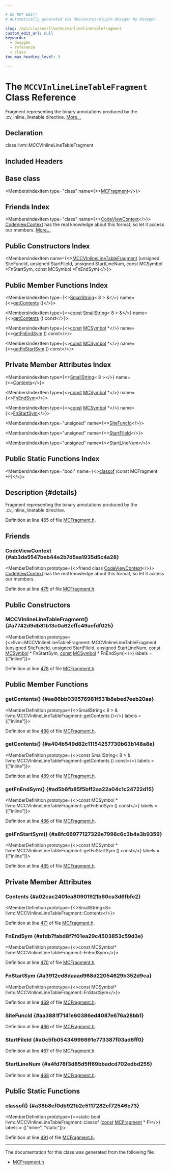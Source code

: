 ```yaml
---

# DO NOT EDIT!
# Automatically generated via docusaurus-plugin-doxygen by Doxygen.

slug: /api/classes/llvm/mccvinlinelinetablefragment
custom_edit_url: null
keywords:
  - doxygen
  - reference
  - class
toc_max_heading_level: 3

---
```





# The `MCCVInlineLineTableFragment` Class Reference

<DoxygenPage pluginConfig={pluginConfig}>

Fragment representing the binary annotations produced by the .cv&#95;inline&#95;linetable directive. <a href="#details">More...</a>

## Declaration

<CodeBlock>class llvm::MCCVInlineLineTableFragment</CodeBlock>

## Included Headers

<IncludesList>
<IncludesListItem
  filePath="llvm/MC/MCFragment.h"
  permalink="/docs/api/files/include/include/llvm/include/llvm/mc/mcfragment-h"
  isLocal="true" />
</IncludesList>

## Base class

<MembersIndex>

<MembersIndexItem
  type="class"
  name={<><a href="/docs/api/classes/llvm/mcfragment">MCFragment</a></>}>
</MembersIndexItem>

</MembersIndex>

## Friends Index

<MembersIndex>

<MembersIndexItem
  type="class"
  name={<><a href="#ab3da5547beb44e2b7d5aa1935d5c4a28">CodeViewContext</a></>}>
<a href="/docs/api/classes/llvm/codeviewcontext">CodeViewContext</a> has the real knowledge about this format, so let it access our members. <a href="#ab3da5547beb44e2b7d5aa1935d5c4a28">More...</a>
</MembersIndexItem>

</MembersIndex>

## Public Constructors Index

<MembersIndex>

<MembersIndexItem
  name={<><a href="#a7742d9db81b13c0a62effc49aefdf025">MCCVInlineLineTableFragment</a> (unsigned SiteFuncId, unsigned StartFileId, unsigned StartLineNum, const MCSymbol &#42;FnStartSym, const MCSymbol &#42;FnEndSym)</>}>
</MembersIndexItem>

</MembersIndex>

## Public Member Functions Index

<MembersIndex>

<MembersIndexItem
  type={<><a href="/docs/api/classes/llvm/smallstring">SmallString</a>&lt; 8 &gt; &amp;</>}
  name={<><a href="#ae86bb039576981f531b8ebed7eeb20aa">getContents</a> ()</>}>
</MembersIndexItem>

<MembersIndexItem
  type={<><a href="/docs/api/files/lib/lib/target/lib/target/aarch64/aarch64promoteconstant-cpp/#a90f8350fecae261c25be85d38b451bff">const</a> <a href="/docs/api/classes/llvm/smallstring">SmallString</a>&lt; 8 &gt; &amp;</>}
  name={<><a href="#a404b549d82c11154257730b63b148a8e">getContents</a> () const</>}>
</MembersIndexItem>

<MembersIndexItem
  type={<><a href="/docs/api/files/lib/lib/target/lib/target/aarch64/aarch64promoteconstant-cpp/#a90f8350fecae261c25be85d38b451bff">const</a> <a href="/docs/api/classes/llvm/mcsymbol">MCSymbol</a> &#42;</>}
  name={<><a href="#ad5b6fb85f5bff2aa22a04c1c24722d15">getFnEndSym</a> () const</>}>
</MembersIndexItem>

<MembersIndexItem
  type={<><a href="/docs/api/files/lib/lib/target/lib/target/aarch64/aarch64promoteconstant-cpp/#a90f8350fecae261c25be85d38b451bff">const</a> <a href="/docs/api/classes/llvm/mcsymbol">MCSymbol</a> &#42;</>}
  name={<><a href="#a8fc66977127329e7998c6c3b4e3b9359">getFnStartSym</a> () const</>}>
</MembersIndexItem>

</MembersIndex>

## Private Member Attributes Index

<MembersIndex>

<MembersIndexItem
  type={<><a href="/docs/api/classes/llvm/smallstring">SmallString</a>&lt; 8 &gt;</>}
  name={<><a href="#a02cac2401ea80901921b60ca3d6fbfe2">Contents</a></>}>
</MembersIndexItem>

<MembersIndexItem
  type={<><a href="/docs/api/files/lib/lib/target/lib/target/aarch64/aarch64promoteconstant-cpp/#a90f8350fecae261c25be85d38b451bff">const</a> <a href="/docs/api/classes/llvm/mcsymbol">MCSymbol</a> &#42;</>}
  name={<><a href="#afdb7fabd8f7f01ea29c4503853c59d3e">FnEndSym</a></>}>
</MembersIndexItem>

<MembersIndexItem
  type={<><a href="/docs/api/files/lib/lib/target/lib/target/aarch64/aarch64promoteconstant-cpp/#a90f8350fecae261c25be85d38b451bff">const</a> <a href="/docs/api/classes/llvm/mcsymbol">MCSymbol</a> &#42;</>}
  name={<><a href="#a3912ed8daaad968d22054629b352d9ca">FnStartSym</a></>}>
</MembersIndexItem>

<MembersIndexItem
  type="unsigned"
  name={<><a href="#aa3881f7141e60386ed4087e676a28bb1">SiteFuncId</a></>}>
</MembersIndexItem>

<MembersIndexItem
  type="unsigned"
  name={<><a href="#a0c5fb05434996691e773387f03ad6ff0">StartFileId</a></>}>
</MembersIndexItem>

<MembersIndexItem
  type="unsigned"
  name={<><a href="#a4fd78f3d85d5ff69bbadcd702edbd255">StartLineNum</a></>}>
</MembersIndexItem>

</MembersIndex>

## Public Static Functions Index

<MembersIndex>

<MembersIndexItem
  type="bool"
  name={<><a href="#a38b8ef0db921b2e5117282cf72546e73">classof</a> (const MCFragment &#42;F)</>}>
</MembersIndexItem>

</MembersIndex>

## Description {#details}

Fragment representing the binary annotations produced by the .cv&#95;inline&#95;linetable directive.

Definition at line 465 of file <a href="/docs/api/files/include/include/llvm/include/llvm/mc/mcfragment-h">MCFragment.h</a>.

<SectionDefinition>

## Friends

### CodeViewContext {#ab3da5547beb44e2b7d5aa1935d5c4a28}

<MemberDefinition
  prototype={<>friend class <a href="/docs/api/classes/llvm/codeviewcontext">CodeViewContext</a></>}>
<a href="/docs/api/classes/llvm/codeviewcontext">CodeViewContext</a> has the real knowledge about this format, so let it access our members.

Definition at line <a href="/docs/api/files/include/include/llvm/include/llvm/mc/mcfragment-h/#l00475">475</a> of file <a href="/docs/api/files/include/include/llvm/include/llvm/mc/mcfragment-h">MCFragment.h</a>.
</MemberDefinition>

</SectionDefinition>

<SectionDefinition>

## Public Constructors

### MCCVInlineLineTableFragment() {#a7742d9db81b13c0a62effc49aefdf025}

<MemberDefinition
  prototype={<>llvm::MCCVInlineLineTableFragment::MCCVInlineLineTableFragment (unsigned SiteFuncId, unsigned StartFileId, unsigned StartLineNum, <a href="/docs/api/files/lib/lib/target/lib/target/aarch64/aarch64promoteconstant-cpp/#a90f8350fecae261c25be85d38b451bff">const</a> <a href="/docs/api/classes/llvm/mcsymbol">MCSymbol</a> &#42; FnStartSym, <a href="/docs/api/files/lib/lib/target/lib/target/aarch64/aarch64promoteconstant-cpp/#a90f8350fecae261c25be85d38b451bff">const</a> <a href="/docs/api/classes/llvm/mcsymbol">MCSymbol</a> &#42; FnEndSym)</>}
  labels = {["inline"]}>

Definition at line <a href="/docs/api/files/include/include/llvm/include/llvm/mc/mcfragment-h/#l00478">478</a> of file <a href="/docs/api/files/include/include/llvm/include/llvm/mc/mcfragment-h">MCFragment.h</a>.
</MemberDefinition>

</SectionDefinition>

<SectionDefinition>

## Public Member Functions

### getContents() {#ae86bb039576981f531b8ebed7eeb20aa}

<MemberDefinition
  prototype={<>SmallString&lt; 8 &gt; &amp; llvm::MCCVInlineLineTableFragment::getContents ()</>}
  labels = {["inline"]}>

Definition at line <a href="/docs/api/files/include/include/llvm/include/llvm/mc/mcfragment-h/#l00488">488</a> of file <a href="/docs/api/files/include/include/llvm/include/llvm/mc/mcfragment-h">MCFragment.h</a>.
</MemberDefinition>

### getContents() {#a404b549d82c11154257730b63b148a8e}

<MemberDefinition
  prototype={<>const SmallString&lt; 8 &gt; &amp; llvm::MCCVInlineLineTableFragment::getContents () const</>}
  labels = {["inline"]}>

Definition at line <a href="/docs/api/files/include/include/llvm/include/llvm/mc/mcfragment-h/#l00489">489</a> of file <a href="/docs/api/files/include/include/llvm/include/llvm/mc/mcfragment-h">MCFragment.h</a>.
</MemberDefinition>

### getFnEndSym() {#ad5b6fb85f5bff2aa22a04c1c24722d15}

<MemberDefinition
  prototype={<>const MCSymbol &#42; llvm::MCCVInlineLineTableFragment::getFnEndSym () const</>}
  labels = {["inline"]}>

Definition at line <a href="/docs/api/files/include/include/llvm/include/llvm/mc/mcfragment-h/#l00486">486</a> of file <a href="/docs/api/files/include/include/llvm/include/llvm/mc/mcfragment-h">MCFragment.h</a>.
</MemberDefinition>

### getFnStartSym() {#a8fc66977127329e7998c6c3b4e3b9359}

<MemberDefinition
  prototype={<>const MCSymbol &#42; llvm::MCCVInlineLineTableFragment::getFnStartSym () const</>}
  labels = {["inline"]}>

Definition at line <a href="/docs/api/files/include/include/llvm/include/llvm/mc/mcfragment-h/#l00485">485</a> of file <a href="/docs/api/files/include/include/llvm/include/llvm/mc/mcfragment-h">MCFragment.h</a>.
</MemberDefinition>

</SectionDefinition>

<SectionDefinition>

## Private Member Attributes

### Contents {#a02cac2401ea80901921b60ca3d6fbfe2}

<MemberDefinition
  prototype={<>SmallString&lt;8&gt; llvm::MCCVInlineLineTableFragment::Contents</>}>

Definition at line <a href="/docs/api/files/include/include/llvm/include/llvm/mc/mcfragment-h/#l00471">471</a> of file <a href="/docs/api/files/include/include/llvm/include/llvm/mc/mcfragment-h">MCFragment.h</a>.
</MemberDefinition>

### FnEndSym {#afdb7fabd8f7f01ea29c4503853c59d3e}

<MemberDefinition
  prototype={<>const MCSymbol&#42; llvm::MCCVInlineLineTableFragment::FnEndSym</>}>

Definition at line <a href="/docs/api/files/include/include/llvm/include/llvm/mc/mcfragment-h/#l00470">470</a> of file <a href="/docs/api/files/include/include/llvm/include/llvm/mc/mcfragment-h">MCFragment.h</a>.
</MemberDefinition>

### FnStartSym {#a3912ed8daaad968d22054629b352d9ca}

<MemberDefinition
  prototype={<>const MCSymbol&#42; llvm::MCCVInlineLineTableFragment::FnStartSym</>}>

Definition at line <a href="/docs/api/files/include/include/llvm/include/llvm/mc/mcfragment-h/#l00469">469</a> of file <a href="/docs/api/files/include/include/llvm/include/llvm/mc/mcfragment-h">MCFragment.h</a>.
</MemberDefinition>

### SiteFuncId {#aa3881f7141e60386ed4087e676a28bb1}

<MemberDefinition
  prototype="unsigned llvm::MCCVInlineLineTableFragment::SiteFuncId">

Definition at line <a href="/docs/api/files/include/include/llvm/include/llvm/mc/mcfragment-h/#l00466">466</a> of file <a href="/docs/api/files/include/include/llvm/include/llvm/mc/mcfragment-h">MCFragment.h</a>.
</MemberDefinition>

### StartFileId {#a0c5fb05434996691e773387f03ad6ff0}

<MemberDefinition
  prototype="unsigned llvm::MCCVInlineLineTableFragment::StartFileId">

Definition at line <a href="/docs/api/files/include/include/llvm/include/llvm/mc/mcfragment-h/#l00467">467</a> of file <a href="/docs/api/files/include/include/llvm/include/llvm/mc/mcfragment-h">MCFragment.h</a>.
</MemberDefinition>

### StartLineNum {#a4fd78f3d85d5ff69bbadcd702edbd255}

<MemberDefinition
  prototype="unsigned llvm::MCCVInlineLineTableFragment::StartLineNum">

Definition at line <a href="/docs/api/files/include/include/llvm/include/llvm/mc/mcfragment-h/#l00468">468</a> of file <a href="/docs/api/files/include/include/llvm/include/llvm/mc/mcfragment-h">MCFragment.h</a>.
</MemberDefinition>

</SectionDefinition>

<SectionDefinition>

## Public Static Functions

### classof() {#a38b8ef0db921b2e5117282cf72546e73}

<MemberDefinition
  prototype={<>static bool llvm::MCCVInlineLineTableFragment::classof (<a href="/docs/api/files/lib/lib/target/lib/target/aarch64/aarch64promoteconstant-cpp/#a90f8350fecae261c25be85d38b451bff">const</a> <a href="/docs/api/classes/llvm/mcfragment">MCFragment</a> &#42; F)</>}
  labels = {["inline", "static"]}>

Definition at line <a href="/docs/api/files/include/include/llvm/include/llvm/mc/mcfragment-h/#l00491">491</a> of file <a href="/docs/api/files/include/include/llvm/include/llvm/mc/mcfragment-h">MCFragment.h</a>.
</MemberDefinition>

</SectionDefinition>

<hr/>

The documentation for this class was generated from the following file:

<ul>
<li><a href="/docs/api/files/include/include/llvm/include/llvm/mc/mcfragment-h">MCFragment.h</a></li>
</ul>

</DoxygenPage>
